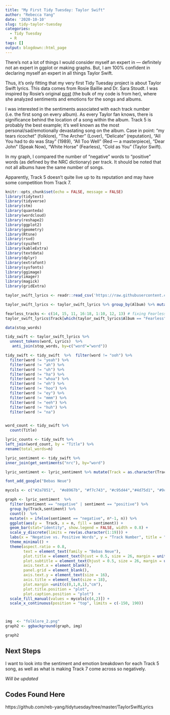 ```yaml
---
title: "My First Tidy Tuesday: Taylor Swift"
author: "Rebecca Yang"
date: '2020-10-10'
slug: tidy-taylor-tuesday
categories:
  - Tidy Tuesday
  - R
tags: []
output: blogdown::html_page
---
```

There's not a lot of things I would consider myself an expert in — definitely not an expert in ggplot or making graphs. But, I am 100% confident in declaring myself an expert in all things Taylor Swift. 

Thus, it's only fitting that my very first Tidy Tuesday project is about Taylor Swift lyrics. This data comes from Rosie Baillie and Dr. Sara Stoudt. I was inspired by Rosie's original [post](https://rpubs.com/RosieB/taylorswiftlyricanalysis) (the bulk of my code is from her), where she analyzed sentiments and emotions for the songs and albums. 

I was interested in the sentiments associated with each track number (i.e. the first song on every album). As every Taylor fan knows, there is significance behind the location of a song within the album. Track 5 is probably the best example; it's well known as the most personal/sad/emotionally devastating song on the album. Case in point: "my tears ricochet" (folklore), "The Archer" (Lover), "Delicate" (reputation), "All You had to do was Stay" (1989), "All Too Well" (Red — a masterpiece), "Dear John" (Speak Now), "White Horse" (Fearless), "Cold as You" (Taylor Swift). 

In my graph, I compared the number of "negative" words to "positive" words (as defined by the NRC dictionary) per track. It should be noted that not all albums have the same number of songs. 

Apparently, Track 5 doesn't quite live up to its reputation and may have some competition from Track 7. 

```r
knitr::opts_chunk$set(echo = FALSE, message = FALSE)
library(tidytext)
library(tidyverse)
library(stm)
library(quanteda)
library(wordcloud)
library(reshape2)
library(ggplot2)
library(geometry)
library(Rtsne)
library(rsvd)
library(syuzhet)
library(kableExtra)
library(textdata)
library(dplyr)
library(extrafont)
library(sysfonts)
library(ggimage)
library(imager)
library(magick)
library(gridExtra)

```



```r
taylor_swift_lyrics <- readr::read_csv('https://raw.githubusercontent.com/rfordatascience/tidytuesday/master/data/2020/2020-09-29/taylor_swift_lyrics.csv')

taylor_swift_lyrics <- taylor_swift_lyrics %>% group_by(Album) %>% mutate(Track = row_number()) %>% ungroup() # making track numbers 

fearless_tracks <- c(14, 15, 11, 16:18, 1:10, 12, 13) # fixing Fearless track numbers because the deluxe version is out of order
taylor_swift_lyrics$Track[which(taylor_swift_lyrics$Album == "Fearless")] <-  fearless_tracks

data(stop_words)

tidy_swift <- taylor_swift_lyrics %>%
  unnest_tokens(word, Lyrics)  %>% 
   anti_join(stop_words, by=c("word"="word")) 

tidy_swift <- tidy_swift  %>%  filter(word != "ooh") %>% 
  filter(word != "yeah") %>% 
  filter(word != "ah") %>% 
  filter(word != "uh") %>% 
  filter(word != "ha") %>%
  filter(word != "whoa") %>%
  filter(word != "eh") %>%
  filter(word != "hoo") %>%
  filter(word != "ey") %>%
  filter(word != "mmm") %>% 
  filter(word != "eeh") %>% 
  filter(word != "huh") %>% 
  filter(word != "na")


word_count <- tidy_swift %>% 
  count(Title)

lyric_counts <- tidy_swift %>%
left_join(word_count, by = "Title") %>%
rename(total_words=n)

lyric_sentiment <- tidy_swift %>%
inner_join(get_sentiments("nrc"), by="word")

lyric_sentiment <- lyric_sentiment %>% mutate(Track = as.character(Track)) 

font_add_google("Bebas Neue")

mycols <- c("#2a7851",  "#e8967b", "#f7c743", "#c95d44","#4d75d1", "#9cbae3", "#cbeade", "#eab5ee", "#ef9da5", "#bcb1d6", "#f2a987", "#d8e1e5", "#eafbff", "#efe1bb")

graph <- lyric_sentiment  %>% 
  filter(sentiment == "negative" | sentiment == "positive") %>%
  group_by(Track,sentiment) %>% 
  count()  %>% 
  mutate(n = ifelse(sentiment == "negative", n*-1, n)) %>% 
  ggplot(aes(y =  Track, x = n, fill = sentiment)) + 
  geom_bar(stat="identity", show.legend = FALSE, width = 0.8) + 
  scale_y_discrete(limits = rev(as.character(1:19))) + 
  labs(x = "Negative vs. Positive Words", y = "Track Number", title = "Taylor Swift Song Sentiment Analysis", subtitle = "By Track Number", caption = "Photo Credit @taylorswift") + 
  theme_minimal() + 
  theme(aspect.ratio = 0.8, 
        text = element_text(family = "Bebas Neue"), 
        plot.title = element_text(hjust = 0.5, size = 26, margin = unit(c(0,0,0.3,0),"cm")),  
        plot.subtitle = element_text(hjust = 0.5, size = 26, margin = unit(c(0 ,0,0.8,0), "cm")), 
        axis.text.x = element_blank(), 
        panel.grid = element_blank(), 
        axis.text.y = element_text(size = 16), 
        axis.title = element_text(size = 18), 
        plot.margin =unit(c(0,1,0,1),"cm"),
        plot.title.position = "plot",
        plot.caption.position = "plot")  +  
  scale_fill_manual(values = mycols[c(4,2)]) + 
  scale_x_continuous(position = "top", limits = c(-150, 190))



img  <- "folklore_2.png"
graph2 <- ggbackground(graph, img)

```




```r
graph2
```

## Next Steps
I want to look into the sentiment and emotion breakdown for each Track 5 song, as well as what is making Track 7 come across so negatively.

*Will be updated*

## Codes Found Here
https://github.com/reb-yang/tidytuesday/tree/master/TaylorSwiftLyrics


